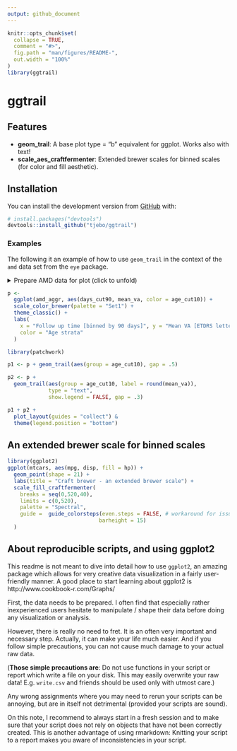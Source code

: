 ```yaml
---
output: github_document
---
```


<!-- README.md is generated from README.Rmd. Please edit that file -->

```r
knitr::opts_chunk$set(
  collapse = TRUE,
  comment = "#>",
  fig.path = "man/figures/README-",
  out.width = "100%"
)
library(ggtrail)
```

# ggtrail

<!-- badges: start -->
<!-- badges: end -->

## Features

- **geom_trail**: A base plot type = "b" equivalent for ggplot. 
    Works also with text!
- **scale_aes_craftfermenter**: Extended brewer scales for binned scales (for color and fill aesthetic).

## Installation
You can install the development version from [GitHub](https://github.com/) with:

``` r
# install.packages("devtools")
devtools::install_github("tjebo/ggtrail")
```
### Examples

The following it an example of how to use `geom_trail` in the context of the `amd` data set from the `eye` package.

<details>
<summary>Prepare AMD data for plot (click to unfold) </summary>

```r
library(tidyverse)
library(eye)

amd_aggr <-
  amd %>%
  group_by(
    age_cut10 = cut_width(age0, 10),
    days_cut90 = cut_width(time, 90, labels = seq(0, 810, 90))
  ) %>%
  summarise(mean_va = mean(va)) %>%
  filter(as.integer(days_cut90) <= 9)
```
</details>

```r
p <-
  ggplot(amd_aggr, aes(days_cut90, mean_va, color = age_cut10)) + 
  scale_color_brewer(palette = "Set1") +
  theme_classic() +
  labs(
    x = "Follow up time [binned by 90 days]", y = "Mean VA [ETDRS letters]",
    color = "Age strata"
  )
```

```r
library(patchwork)

p1 <- p + geom_trail(aes(group = age_cut10), gap = .5)

p2 <- p + 
  geom_trail(aes(group = age_cut10, label = round(mean_va)), 
             type = "text", 
             show.legend = FALSE, gap = .3)

p1 + p2 +
  plot_layout(guides = "collect") &
  theme(legend.position = "bottom")
```

## An extended brewer scale for binned scales
```r
library(ggplot2)
ggplot(mtcars, aes(mpg, disp, fill = hp)) +
  geom_point(shape = 21) +
  labs(title = "Craft brewer - an extended brewer scale") +
  scale_fill_craftfermenter(
    breaks = seq(0,520,40),
    limits = c(0,520),
    palette = "Spectral",
    guide =  guide_colorsteps(even.steps = FALSE, # workaround for issues #4019/#4100
                             barheight = 15) 
  )
```

## About reproducible scripts, and using ggplot2
This readme is not meant to dive into detail how to use `ggplot2`, an amazing package which allows for very creative data visualization in a fairly user-friendly manner. A good place to start learning about ggplot2 is http://www.cookbook-r.com/Graphs/

First, the data needs to be prepared. I often find that especially rather inexperienced users hesitate to manipulate / shape their data before doing any visualization or analysis. 

However, there is really no need to fret. It is an often very important and necessary step. Actually, it can make your life much easier. And if you follow simple precautions, you can not cause much damage to your actual raw data. 

(**Those simple precautions are**: Do not use functions in your script or report which write a file on your disk. This may easily overwrite your raw data! E.g. `write.csv` and friends should be used only with utmost care.)

Any wrong assignments where you may need to rerun your scripts can be annoying, but are in itself not detrimental (provided your scripts are sound).

On this note, I recommend to always start in a fresh session and to make sure that your script does not rely on objects that have not been correctly created. This is another advantage of using rmarkdown: Knitting your script to a report makes you aware of inconsistencies in your script. 

